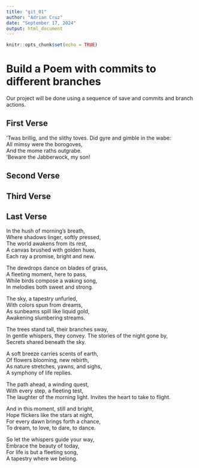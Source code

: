 ```yaml
---
title: "git_01"
author: "Adrian Cruz"
date: "September 17, 2024"
output: html_document
---
```


```r
knitr::opts_chunk$set(echo = TRUE)
```
# Build a Poem with commits to different branches
Our project will be done using a sequence of save and commits and branch actions.
<!-- Do not modify or change any text in "!--" bracketed areas such as this --- these are instructions to
you, if you change any of this the git program will notice it and compromise your git merging strategy !-->

## First Verse 

‘Twas brillig, and the slithy toves. 
Did gyre and gimble in the wabe:  
All mimsy were the borogoves,  
And the mome raths outgrabe.  
‘Beware the Jabberwock, my son!  
<!--Put the first five lines of a poem by Lewis Carrol in this section!-->

## Second Verse
<!--Put the first five lines of a poem by Robert Frost here!-->

## Third Verse
<!--Put the first two verses of The Walrus and the Carpenter here!-->

## Last Verse

In the hush of morning’s breath,  
Where shadows linger, softly pressed,  
The world awakens from its rest,  
A canvas brushed with golden hues,  
Each ray a promise, bright and new.  

The dewdrops dance on blades of grass,  
A fleeting moment, here to pass,  
While birds compose a waking song,  
In melodies both sweet and strong.  

The sky, a tapestry unfurled,  
With colors spun from dreams,  
As sunbeams spill like liquid gold,  
Awakening slumbering streams.  

The trees stand tall, their branches sway,  
In gentle whispers, they convey. 
The stories of the night gone by,  
Secrets shared beneath the sky.  

A soft breeze carries scents of earth,  
Of flowers blooming, new rebirth,  
As nature stretches, yawns, and sighs,  
A symphony of life replies.  

The path ahead, a winding quest,  
With every step, a fleeting test,  
The laughter of the morning light. 
Invites the heart to take to flight.  

And in this moment, still and bright,  
Hope flickers like the stars at night,  
For every dawn brings forth a chance,  
To dream, to love, to dare, to dance.  

So let the whispers guide your way,  
Embrace the beauty of today,  
For life is but a fleeting song,  
A tapestry where we belong.  
<!--Put a short poem you created using chatGPT of 20 to 30 lines,here!-->
